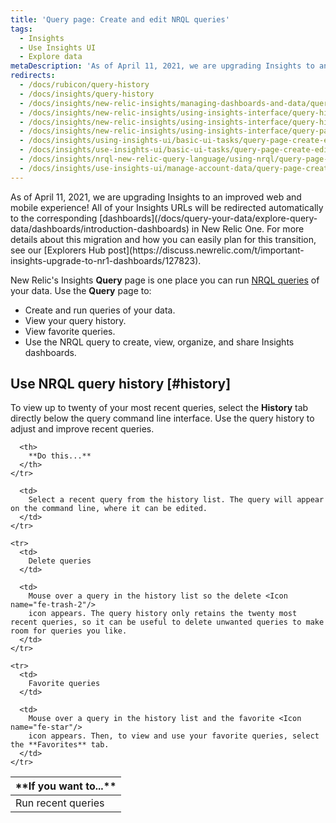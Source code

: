 ```yaml
---
title: 'Query page: Create and edit NRQL queries'
tags:
  - Insights
  - Use Insights UI
  - Explore data
metaDescription: 'As of April 11, 2021, we are upgrading Insights to an improved web and mobile experience with New Relic One Dashboards.'
redirects:
  - /docs/rubicon/query-history
  - /docs/insights/query-history
  - /docs/insights/new-relic-insights/managing-dashboards-and-data/query-history
  - /docs/insights/new-relic-insights/using-insights-interface/query-history
  - /docs/insights/new-relic-insights/using-insights-interface/query-history-creating-editing-nrql-queries
  - /docs/insights/new-relic-insights/using-insights-interface/query-page-creating-editing-nrql-queries
  - /docs/insights/using-insights-ui/basic-ui-tasks/query-page-create-edit-nrql-queries
  - /docs/insights/use-insights-ui/basic-ui-tasks/query-page-create-edit-nrql-queries
  - /docs/insights/nrql-new-relic-query-language/using-nrql/query-page-create-edit-nrql-queries
  - /docs/insights/use-insights-ui/manage-account-data/query-page-create-edit-nrql-queries
---
```


<Callout variant="important">
  As of April 11, 2021, we are upgrading Insights to an improved web and mobile experience! All of your Insights URLs will be redirected automatically to the corresponding [dashboards](/docs/query-your-data/explore-query-data/dashboards/introduction-dashboards) in New Relic One. For more details about this migration and how you can easily plan for this transition, see our [Explorers Hub post](https://discuss.newrelic.com/t/important-insights-upgrade-to-nr1-dashboards/127823).
</Callout>

New Relic's Insights **Query** page is one place you can run [NRQL queries](/docs/query-data/nrql-new-relic-query-language/getting-started/introduction-nrql) of your data. Use the **Query** page to:

* Create and run queries of your data.
* View your query history.
* View favorite queries.
* Use the NRQL query to create, view, organize, and share Insights dashboards.

## Use NRQL query history [#history]

To view up to twenty of your most recent queries, select the **History** tab directly below the query command line interface. Use the query history to adjust and improve recent queries.

<table>
  <thead>
    <tr>
      <th style={{ width: "200px" }}>
        **If you want to...**
      </th>

      <th>
        **Do this...**
      </th>
    </tr>
  </thead>

  <tbody>
    <tr>
      <td>
        Run recent queries
      </td>

      <td>
        Select a recent query from the history list. The query will appear on the command line, where it can be edited.
      </td>
    </tr>

    <tr>
      <td>
        Delete queries
      </td>

      <td>
        Mouse over a query in the history list so the delete <Icon name="fe-trash-2"/>
        icon appears. The query history only retains the twenty most recent queries, so it can be useful to delete unwanted queries to make room for queries you like.
      </td>
    </tr>

    <tr>
      <td>
        Favorite queries
      </td>

      <td>
        Mouse over a query in the history list and the favorite <Icon name="fe-star"/>
        icon appears. Then, to view and use your favorite queries, select the **Favorites** tab.
      </td>
    </tr>
  </tbody>
</table>
